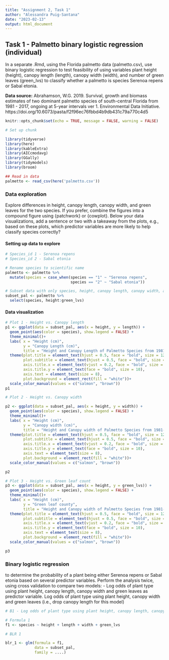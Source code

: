 ```yaml
---
title: "Assignment 2, Task 1"
author: "Alessandra Puig-Santana"
date: "2023-02-13"
output: html_document
---
```

## Task 1 - Palmetto binary logistic regression (individual)
In a separate .Rmd, using the Florida palmetto data (palmetto.csv), use binary logistic regression to test feasibility of using variables plant height (height), canopy length (length), canopy width (width), and number of green leaves (green_lvs) to classify whether a palmetto is species Serenoa repens or Sabal etonia. 

**Data source:** Abrahamson, W.G. 2019. Survival, growth and biomass estimates of two dominant palmetto species of south-central Florida from 1981 - 2017, ongoing at 5-year intervals ver 1. Environmental Data Initiative. https://doi.org/10.6073/pasta/f2f96ec76fbbd4b9db431c79a770c4d5

```r
knitr::opts_chunk$set(echo = TRUE, message = FALSE, warning = FALSE)

# Set up chunk

library(tidyverse)
library(here)
library(kableExtra)
library(AICcmodavg)
library(GGally)
library(tidymodels)
library(broom)

## Read in data
palmetto <- read_csv(here('palmetto.csv'))
```

### Data exploration
Explore differences in height, canopy length, canopy width, and green leaves for the two species. If you prefer, combine the figures into a compound figure using {patchwork} or {cowplot}. Below your data visualizations, add a sentence or two with a takeaway from the plots, e.g., based on these plots, which predictor variables are more likely to help classify species correctly?

#### Setting up data to explore
```r
# Species_id 1 - Serenoa repens
# Species_id 2 - Sabal etonia

# Rename species to scientific name 
palmetto <- palmetto %>%
  mutate(species = case_when(species == "1" ~ "Serenoa repens",
                             species == "2" ~ "Sabal etonia"))

# Subset data with only species, height, canopy length, canopy width, and green leaves
subset_pal <- palmetto %>%
  select(species, height:green_lvs)


```

#### Data visualization
```r
# Plot 1 - Height vs. Canopy length
p1 <- ggplot(data = subset_pal, aes(x = height, y = length)) +
  geom_point(aes(color = species), show.legend = FALSE) +
  theme_minimal()+
  labs( x = "Height (cm)",
        y = "Canopy Length (cm)",
        title = "Height and Canopy Length of Palmetto Species from 1981-2017")+
  theme(plot.title = element_text(hjust = 0.5, face = "bold", size = 12),
        plot.subtitle = element_text(hjust = 0.5, face = "bold", size = 11),
        axis.title.x = element_text(vjust = 0.2, face = "bold", size = 10),
        axis.title.y = element_text(face = "bold", size = 10),
        axis.text = element_text(size = 8),
        plot.background = element_rect(fill = "white"))+
  scale_color_manual(values = c("salmon", "brown"))
p1

```

```r
# Plot 2 - Height vs. Canopy width 

p2 <- ggplot(data = subset_pal, aes(x = height, y = width)) +
  geom_point(aes(color = species), show.legend = FALSE) +
  theme_minimal()+
  labs( x = "Height (cm)",
        y = "Canopy width (cm)",
        title = "Height and Canopy width of Palmetto Species from 1981-2017")+
  theme(plot.title = element_text(hjust = 0.5, face = "bold", size = 12),
        plot.subtitle = element_text(hjust = 0.5, face = "bold", size = 11),
        axis.title.x = element_text(vjust = 0.2, face = "bold", size = 10),
        axis.title.y = element_text(face = "bold", size = 10),
        axis.text = element_text(size = 8),
        plot.background = element_rect(fill = "white"))+
  scale_color_manual(values = c("salmon", "brown"))

p2
```

```r
# Plot 3 - Height vs. Green leaf count
p3 <- ggplot(data = subset_pal, aes(x = height, y = green_lvs)) +
  geom_point(aes(color = species), show.legend = FALSE) +
  theme_minimal()+
  labs( x = "Height (cm)",
        y = "Green leaf county",
        title = "Height and Canopy width of Palmetto Species from 1981-2017")+
  theme(plot.title = element_text(hjust = 0.5, face = "bold", size = 12),
        plot.subtitle = element_text(hjust = 0.5, face = "bold", size = 11),
        axis.title.x = element_text(vjust = 0.2, face = "bold", size = 10),
        axis.title.y = element_text(face = "bold", size = 10),
        axis.text = element_text(size = 8),
        plot.background = element_rect(fill = "white"))+
  scale_color_manual(values = c("salmon", "brown"))

p3
```
### Binary logistic regression 

to determine the probability of a plant being either Serenoa repens or Sabal etonia based on several predictor variables.  Perform the analysis twice, using cross validation to compare two models:
- Log odds of plant type using plant height, canopy length, canopy width and green leaves as predictor variable.
Log odds of plant type using plant height, canopy width and green leaves (i.e., drop canopy length for this model)

```r
# B1 - Log odds of plant type using plant height, canopy length, canopy width and green leaves as predictor variable.

# Formula 1 
f1 <- species ~ height + length + width + green_lvs

# BLR 1

blr_1 <- glm(formula = f1, 
             data = subset_pal,
             family = ....)
```

